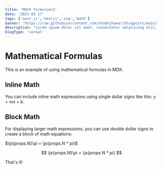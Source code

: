 ```yaml
---
title: 'MAth formulaes3'
date: '2023-03-17'
tags: ['next.js','nextjs','ssg','math']
banner: "https://raw.githubusercontent.com/shubhjhawar/blogposts/main/images/NextLevel1.png"
description: "Lorem ipsum dolor sit amet, consectetur adipiscing elit, sed do eiusmod tempor incididunt ut labore et dolore magna aliqua."
blogType: 'normal'
---
```


# Mathematical Formulas

This is an example of using mathematical formulas in MDX.

## Inline Math

You can include inline math expressions using single dollar signs like this: $y = mx + b$.

## Block Math

For displaying larger math expressions, you can use double dollar signs to create a block of math equations:


$\js{props.N}\pi = \js{props.N * pi}$

$$
\js{props.N}\pi = \js{props.N * pi}
$$

That's it!
